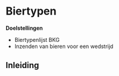 # Biertypen

**Doelstellingen**

-  Biertypenlijst BKG
-  Inzenden van bieren voor een wedstrijd

## Inleiding

